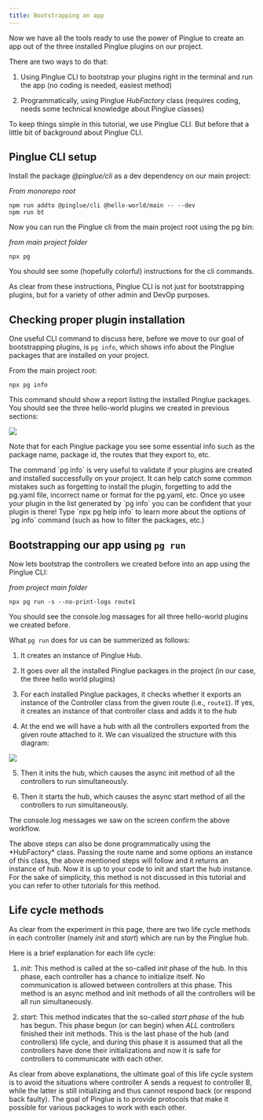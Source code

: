 ```yaml
---
title: Bootstrapping an app
---
```


Now we have all the tools ready to use the power of Pinglue to create an app out of the three installed Pinglue plugins on our project. 

There are two ways to do that:

1. Using Pinglue CLI to bootstrap your plugins right in the terminal and run the app (no coding is needed, easiest method)

2. Programmatically, using Pinglue *HubFactory* class (requires coding, needs some technical knowledge about Pinglue classes)

To keep things simple in this tutorial, we use Pinglue CLI. But before that a little bit of background about Pinglue CLI.

Pinglue CLI setup
----------------------

Install the package *@pinglue/cli* as a dev dependency on our main project:

*From monorepo root*
```shell
npm run addto @pinglue/cli @hello-world/main -- --dev
npm run bt
```
Now you can run the Pinglue cli from the main project root using the pg bin:

*from main project folder*
```shell
npx pg
```

You should see some (hopefully colorful) instructions for the cli commands. 

As clear from these instructions, Pinglue CLI is not just for bootstrapping plugins, but for a variety of other admin and DevOp purposes. 

Checking proper plugin installation
-------------------------------------

One useful CLI command to discuss here, before we move to our goal of bootstrapping plugins, is `pg info`, which shows info about the Pinglue packages that are installed on your project. 

From the main project root:

```shell
npx pg info
```
This command should show a report listing the installed Pinglue packages. You should see the three hello-world plugins we created in previous sections:

![](img/pg-info-output.png)

Note that for each Pinglue package you see some essential info such as the package name, package id, the routes that they export to, etc. 

<Tip>
    The command `pg info` is very useful to validate if your plugins are created and installed successfully on your project. It can help catch some common mistakes such as forgetting to install the plugin, forgetting to add the pg.yaml file, incorrect name or format for the pg.yaml, etc. Once yo usee your plugin in the list generated by `pg info` you can be confident that your plugin is there!
</Tip>

<Tip>
    Type `npx pg help info` to learn more about the options of `pg info` command (such as how to filter the packages, etc.)
</Tip>

Bootstrapping our app using `pg run`
-------------------------------------
Now lets bootstrap the controllers we created before into an app using the Pinglue CLI:

*from project main folder*
```shell
npx pg run -s --no-print-logs route1
```

You should see the console.log massages for all three hello-world plugins we created before. 

What `pg run` does for us can be summerized as follows:

1. It creates an instance of Pinglue Hub.

2. It goes over all the installed Pinglue packages in the project (in our case, the three hello world plugins)

3. For each installed Pinglue packages, it checks whether it exports an instance of the Controller class from the given route (i.e., `route1`). If yes, it creates an instance of that controller class and adds it to the hub

4. At the end we will have a hub with all the controllers exported from the given route attached to it. We can visualized the structure with this diagram:

![](img/pg-app-diagram1.png)

5. Then it inits the hub, which causes the async init method of all the controllers to run simultaneously.

6. Then it starts the hub, which causes the async start method of all the controllers to run simultaneously.


The console.log messages we saw on the screen confirm the above workflow.

<Tip>
    The above steps can also be done programmatically using the *HubFactory* class. Passing the route name and some options an instance of this class, the above mentioned steps will follow and it returns an instance of hub. Now it is up to your code to init and start the hub instance. For the sake of simplicity, this method is not discussed in this tutorial and you can refer to other tutorials for this method.  
</Tip>

Life cycle methods
---------------------

As clear from the experiment in this page, there are two life cycle methods in each controller (namely *init* and *start*) which are run by the Pinglue hub. 

Here is a brief explanation for each life cycle:

1. *init:* This method is called at the so-called *init* phase of the hub. In this phase, each controller has a chance to initialize itself. No communication is allowed between controllers at this phase. This method is an async method and init methods of all the controllers will be all run simultaneously. 

2. *start:* This method indicates that the so-called *start phase* of the hub has begun. This phase begun (or can begin) when *ALL* controllers finished their init methods. This is the last phase of the hub (and controllers) life cycle, and during this phase it is assumed that all the controllers have done their initializations and now it is safe for controllers to communicate with each other.

As clear from above explanations, the ultimate goal of this life cycle system is to avoid the situations where controller A sends a request to controller B, while the latter is still initializing and thus cannot respond back (or respond back faulty). The goal of Pinglue is to provide protocols that make it possible for various packages to work with each other.
